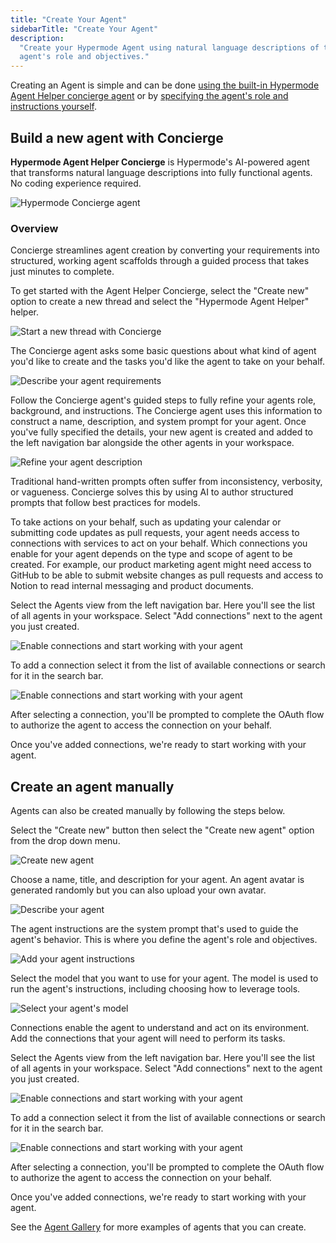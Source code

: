 ```yaml
---
title: "Create Your Agent"
sidebarTitle: "Create Your Agent"
description:
  "Create your Hypermode Agent using natural language descriptions of the
  agent's role and objectives."
---
```


Creating an Agent is simple and can be done
[using the built-in Hypermode Agent Helper concierge agent](/agents/create-agent#build-a-new-agent-with-concierge)
or by
[specifying the agent's role and instructions yourself](/agents/create-agent#create-an-agent-manually).

## Build a new agent with Concierge

**Hypermode Agent Helper Concierge** is Hypermode's AI-powered agent that
transforms natural language descriptions into fully functional agents. No coding
experience required.

![Hypermode Concierge agent](/images/agents/concierge.png)

### Overview

Concierge streamlines agent creation by converting your requirements into
structured, working agent scaffolds through a guided process that takes just
minutes to complete.

<Steps>

<Step title="Start a new thread with Hypermode Agent Helper Concierge">

To get started with the Agent Helper Concierge, select the "Create new" option
to create a new thread and select the "Hypermode Agent Helper" helper.

![Start a new thread with Concierge](/images/agents/concierge-new-thread.png)

</Step>

<Step title="Describe your agent requirements">

The Concierge agent asks some basic questions about what kind of agent you'd
like to create and the tasks you'd like the agent to take on your behalf.

![Describe your agent requirements](/images/agents/concierge-2.png)

</Step>

<Step title="Refine your agent description">

Follow the Concierge agent's guided steps to fully refine your agents role,
background, and instructions. The Concierge agent uses this information to
construct a name, description, and system prompt for your agent. Once you've
fully specified the details, your new agent is created and added to the left
navigation bar alongside the other agents in your workspace.

![Refine your agent description](/images/agents/concierge-3.png)

<Tip>
  Traditional hand-written prompts often suffer from inconsistency, verbosity,
  or vagueness. Concierge solves this by using AI to author structured prompts
  that follow best practices for models.
</Tip>

</Step>

<Step title="Enable connections and start working with your agent">

To take actions on your behalf, such as updating your calendar or submitting
code updates as pull requests, your agent needs access to connections with
services to act on your behalf. Which connections you enable for your agent
depends on the type and scope of agent to be created. For example, our product
marketing agent might need access to GitHub to be able to submit website changes
as pull requests and access to Notion to read internal messaging and product
documents.

Select the Agents view from the left navigation bar. Here you'll see the list of
all agents in your workspace. Select "Add connections" next to the agent you
just created.

![Enable connections and start working with your agent](/images/agents/manual-create-connections.png)

To add a connection select it from the list of available connections or search
for it in the search bar.

![Enable connections and start working with your agent](/images/agents/manual-create-connections-github.png)

After selecting a connection, you'll be prompted to complete the OAuth flow to
authorize the agent to access the connection on your behalf.

Once you've added connections, we're ready to start working with your agent.

</Step>

</Steps>

## Create an agent manually

Agents can also be created manually by following the steps below.

<Steps>

<Step title="Create new agent">

Select the "Create new" button then select the "Create new agent" option from
the drop down menu.

![Create new agent](/images/agents/manual-create-2.png)

</Step>

<Step title="Describe your agent">

Choose a name, title, and description for your agent. An agent avatar is
generated randomly but you can also upload your own avatar.

![Describe your agent](/images/agents/manual-create-form.png)

</Step>

<Step title="Add your agent instructions">

The agent instructions are the system prompt that's used to guide the agent's
behavior. This is where you define the agent's role and objectives.

![Add your agent instructions](/images/agents/manual-create-3.png)

</Step>

<Step title="Select your agent's model">

Select the model that you want to use for your agent. The model is used to run
the agent's instructions, including choosing how to leverage tools.

![Select your agent's model](/images/agents/manual-create-4.png)

</Step>

<Step title="Enable connections and start working with your agent">
Connections enable the agent to understand and act on its environment. Add the connections that your agent will need to perform its tasks.

Select the Agents view from the left navigation bar. Here you'll see the list of
all agents in your workspace. Select "Add connections" next to the agent you
just created.

![Enable connections and start working with your agent](/images/agents/manual-create-connections.png)

To add a connection select it from the list of available connections or search
for it in the search bar.

![Enable connections and start working with your agent](/images/agents/manual-create-connections-github.png)

After selecting a connection, you'll be prompted to complete the OAuth flow to
authorize the agent to access the connection on your behalf.

Once you've added connections, we're ready to start working with your agent.

</Step>

</Steps>

See the [Agent Gallery](/agents/example-agents) for more examples of agents that
you can create.
